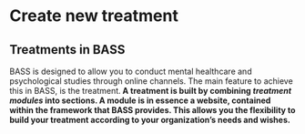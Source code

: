 # Create new treatment 

## Treatments in BASS
BASS is designed to allow you to conduct mental healthcare and psychological studies through online channels. The main feature to achieve this in BASS, is the treatment.<b>
A treatment is built by combining *treatment modules* into sections. A module is in essence a website, contained within the framework that BASS provides. This allows you the flexibility to build your treatment according to your organization's needs and wishes.